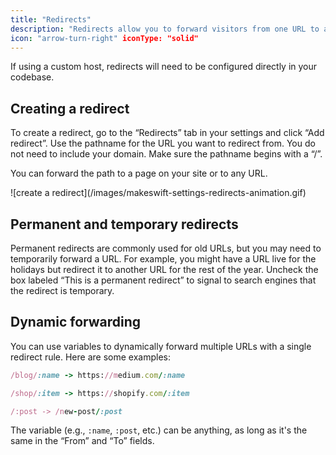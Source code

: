 ```yaml
---
title: "Redirects"
description: "Redirects allow you to forward visitors from one URL to another. They are commonly used when a live page is taken offline to direct visitors to a different URL and prevent them from encountering a broken link."
icon: "arrow-turn-right" iconType: "solid"
---
```


<Warning>
  If using a custom host, redirects will need to be configured directly in your
  codebase.
</Warning>

## Creating a redirect

To create a redirect, go to the “Redirects” tab in your settings and click “Add redirect”. Use the pathname for the URL you want to redirect from. You do not need to include your domain. Make sure the pathname begins with a “/”.

You can forward the path to a page on your site or to any URL.

<Frame>![create a redirect](/images/makeswift-settings-redirects-animation.gif)</Frame>

## Permanent and temporary redirects

Permanent redirects are commonly used for old URLs, but you may need to temporarily forward a URL. For example, you might have a URL live for the holidays but redirect it to another URL for the rest of the year. Uncheck the box labeled “This is a permanent redirect” to signal to search engines that the redirect is temporary.

## Dynamic forwarding

You can use variables to dynamically forward multiple URLs with a single redirect rule. Here are some examples:

```ruby
/blog/:name -> https://medium.com/:name
```

```ruby
/shop/:item -> https://shopify.com/:item
```

```ruby
/:post -> /new-post/:post
```

The variable (e.g., `:name`, `:post`, etc.) can be anything, as long as it's the same in the “From” and “To” fields.
